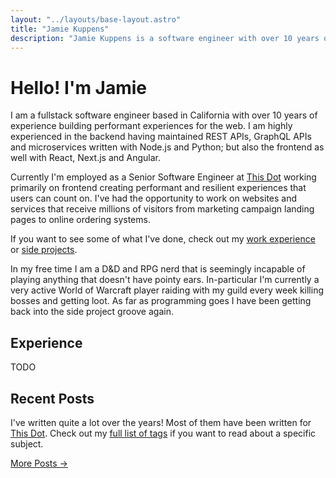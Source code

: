 ```yaml
---
layout: "../layouts/base-layout.astro"
title: "Jamie Kuppens"
description: "Jamie Kuppens is a software engineer with over 10 years of experience building for the web."
---
```



# Hello! I'm Jamie

I am a fullstack software engineer based in California with over 10 years of experience building
performant experiences for the web. I am highly experienced in the backend having maintained REST
APIs, GraphQL APIs and microservices written with Node.js and Python; but also the frontend as well
with React, Next.js and Angular.

Currently I'm employed as a Senior Software Engineer at [This Dot](https://www.thisdot.co/) working
primarily on frontend creating performant and resilient experiences that users can count on. I've
had the opportunity to work on websites and services that receive millions of visitors from
marketing campaign landing pages to online ordering systems.

If you want to see some of what I've done, check out my [work experience](#experience) or [side
projects](/projects).

In my free time I am a D&D and RPG nerd that is seemingly incapable of playing anything that doesn't
have pointy ears. In-particular I'm currently a very active World of Warcraft player raiding with my
guild every week killing bosses and getting loot. As far as programming goes I have been getting
back into the side project groove again.

## Experience

TODO

## Recent Posts

I've written quite a lot over the years! Most of them have been written for [This
Dot](https://www.thisdot.co/). Check out my [full list of tags](/tags) if you want to read about a
specific subject.

<PostList limit="6" />

<a href="/posts">
  <p class="mb-0 text-right">More Posts →</p>
</a>
